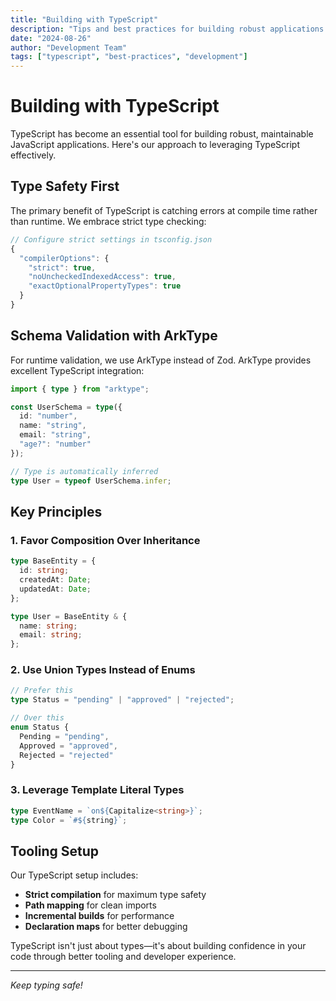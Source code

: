 ```yaml
---
title: "Building with TypeScript"
description: "Tips and best practices for building robust applications with TypeScript."
date: "2024-08-26"
author: "Development Team"  
tags: ["typescript", "best-practices", "development"]
---
```


# Building with TypeScript

TypeScript has become an essential tool for building robust, maintainable JavaScript applications. Here's our approach to leveraging TypeScript effectively.

## Type Safety First

The primary benefit of TypeScript is catching errors at compile time rather than runtime. We embrace strict type checking:

```typescript
// Configure strict settings in tsconfig.json
{
  "compilerOptions": {
    "strict": true,
    "noUncheckedIndexedAccess": true,
    "exactOptionalPropertyTypes": true
  }
}
```

## Schema Validation with ArkType

For runtime validation, we use ArkType instead of Zod. ArkType provides excellent TypeScript integration:

```typescript
import { type } from "arktype";

const UserSchema = type({
  id: "number",
  name: "string",
  email: "string",
  "age?": "number"
});

// Type is automatically inferred
type User = typeof UserSchema.infer;
```

## Key Principles

### 1. Favor Composition Over Inheritance

```typescript
type BaseEntity = {
  id: string;
  createdAt: Date;
  updatedAt: Date;
};

type User = BaseEntity & {
  name: string;
  email: string;
};
```

### 2. Use Union Types Instead of Enums

```typescript
// Prefer this
type Status = "pending" | "approved" | "rejected";

// Over this
enum Status {
  Pending = "pending",
  Approved = "approved", 
  Rejected = "rejected"
}
```

### 3. Leverage Template Literal Types

```typescript
type EventName = `on${Capitalize<string>}`;
type Color = `#${string}`;
```

## Tooling Setup

Our TypeScript setup includes:

- **Strict compilation** for maximum type safety
- **Path mapping** for clean imports
- **Incremental builds** for performance
- **Declaration maps** for better debugging

TypeScript isn't just about types—it's about building confidence in your code through better tooling and developer experience.

---

*Keep typing safe!*